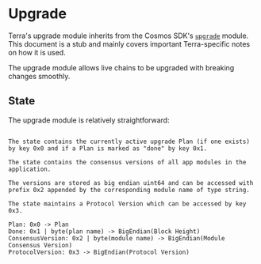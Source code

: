 
# Upgrade

<Admonition type="info" icon="ℹ️">

Terra's upgrade module inherits from the Cosmos SDK's [`upgrade`](https://docs.cosmos.network/main/modules/upgrade/) module. This document is a stub and mainly covers important Terra-specific notes on how it is used.

</Admonition>

The upgrade module allows live chains to be upgraded with breaking changes smoothly. 

## State

The upgrade module is relatively straightforward:

```

The state contains the currently active upgrade Plan (if one exists) by key 0x0 and if a Plan is marked as "done" by key 0x1. 

The state contains the consensus versions of all app modules in the application. 

The versions are stored as big endian uint64 and can be accessed with prefix 0x2 appended by the corresponding module name of type string. 

The state maintains a Protocol Version which can be accessed by key 0x3.

Plan: 0x0 -> Plan
Done: 0x1 | byte(plan name) -> BigEndian(Block Height)
ConsensusVersion: 0x2 | byte(module name) -> BigEndian(Module Consensus Version)
ProtocolVersion: 0x3 -> BigEndian(Protocol Version)

```